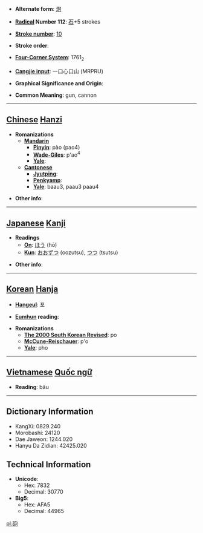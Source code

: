 * '''Alternate form''': [[炮]]

* '''[[Wiktionary:Chinese radical index| Radical]] Number 112''': [[Wiktionary:Chinese radical index 石|石]]+5 strokes

* '''[[Wiktionary:Chinese total strokes index|Stroke number]]''': [[Wiktionary:Chinese total strokes index 10|10]]

* '''Stroke order''': 

* '''[[Wiktionary:Chinese four corner index|Four-Corner System]]''': 1761<sub>2</sub>

* '''[[Wiktionary:Chinese Cangjie index|Cangjie input]]''': 一口心口山 (MRPRU)

* '''Graphical Significance and Origin''': 

* '''Common Meaning''': gun, cannon

----

== [[Chinese]] [[Hanzi]] ==

* '''Romanizations'''
** '''[[Mandarin]]'''
*** '''[[Pinyin]]''': pào (pao4)
*** '''[[Wade-Giles]]''': p'ao<sup>4</sup>
*** '''[[Yale]]''': 
** '''[[Cantonese]]'''
*** '''[[Jyutping]]''':
*** '''[[Penkyamp]]''': 
*** '''[[Yale]]''': baau3, paau3 paau4

* '''Other info''': 

----

== [[Japanese]] [[Kanji]] ==

* '''Readings'''
** '''[[On]]''': [[ほう]] (hō)
** '''[[Kun]]''': [[おおずつ]] (oozutsu), [[つつ]] (tsutsu)

* '''Other info''':  

----

== [[Korean]] [[Hanja]] ==

* '''[[Hangeul]]''': 포

* '''[[Eumhun]] reading''': 

* '''Romanizations'''
** '''[[The 2000 South Korean Revised Romanization|The 2000 South Korean Revised]]''': po
** '''[[McCune-Reischauer]]''': p'o
** '''[[Yale]]''': pho


----

== [[Vietnamese]] [[Quốc ngữ]] ==

* '''Reading''': bâu

----

== Dictionary Information ==

* KangXi: 0829.240
* Morobashi: 24120
* Dae Jaweon: 1244.020
* Hanyu Da Zidian: 42425.020

== Technical Information ==

* '''Unicode''':
** Hex: 7832
** Decimal: 30770
* '''Big5''':
** Hex: AFA5
** Decimal: 44965

[[pl:砲]]